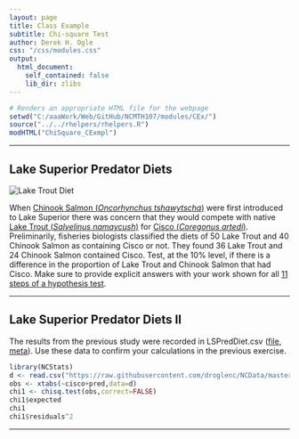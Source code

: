 ```yaml
---
layout: page
title: Class Example
subtitle: Chi-square Test
author: Derek H. Ogle
css: "/css/modules.css"
output:
  html_document:
    self_contained: false
    lib_dir: zlibs
---
```


```r
# Renders an appropriate HTML file for the webpage
setwd("C:/aaaWork/Web/GitHub/NCMTH107/modules/CEx/")
source("../../rhelpers/rhelpers.R")
modHTML("ChiSquare_CExmpl")
```

----

## Lake Superior Predator Diets
<img src="http://derekogle.com/NCMTH107/modules/CEx/zimgs/BellyFull72.jpg" alt="Lake Trout Diet" class="img-right">

When [Chinook Salmon (*Oncorhynchus tshawytscha*)](https://dnr.wi.gov/topic/fishing/documents/species/chinooksalmon.pdf) were first introduced to Lake Superior there was concern that they would compete with native [Lake Trout (*Salvelinus namaycush*)](https://dnr.wi.gov/topic/fishing/documents/species/laketrout.pdf) for [Cisco (*Coregonus artedi*)](https://dnr.wi.gov/topic/EndangeredResources/Animals.asp?mode=detail&SpecCode=AFCHA01020). Preliminarily, fisheries biologists classified the diets of 50 Lake Trout and 40 Chinook Salmon as containing Cisco or not. They found 36 Lake Trout and 24 Chinook Salmon contained Cisco. Test, at the 10% level, if there is a difference in the proportion of Lake Trout and Chinook Salmon that had Cisco. Make sure to provide explicit answers with your work shown for all [11 steps of a hypothesis test](../Hypothesis_Testing/11-steps.html).

----

## Lake Superior Predator Diets II

The results from the previous study were recorded in LSPredDiet.csv ([file](https://raw.githubusercontent.com/droglenc/NCData/master/LSPredDiet.csv), [meta](https://github.com/droglenc/NCData/blob/master/LSPredDiet_meta.txt)). Use these data to confirm your calculations in the previous exercise. 

```r
library(NCStats)
d <- read.csv("https://raw.githubusercontent.com/droglenc/NCData/master/LSPredDiet.csv")
obs <- xtabs(~cisco+pred,data=d)
chi1 <- chisq.test(obs,correct=FALSE)
chi1$expected
chi1
chi1$residuals^2
```

----
